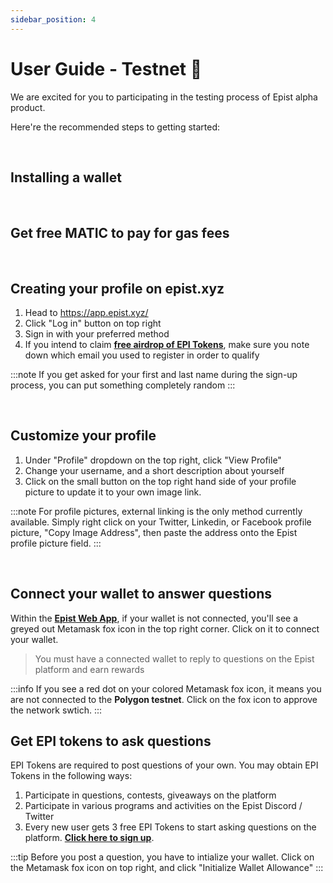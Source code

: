 ```yaml
---
sidebar_position: 4
---
```


# User Guide - Testnet 📖
We are excited for you to participating in the testing process of Epist alpha product. 

Here're the recommended steps to getting started:
<TOCInline toc={toc} />

<br/>



## Installing a wallet
<InstallWallet/>

<br/>

## Get free MATIC to pay for gas fees
<GetMatic/>

<br/>

## Creating your profile on epist.xyz
1. Head to https://app.epist.xyz/
2. Click "Log in" button on top right
3. Sign in with your preferred method
4. If you intend to claim **[free airdrop of EPI Tokens](https://www.epist.xyz/testnet-sign-up)**, make sure you note down which email you used to register in order to qualify

:::note
If you get asked for your first and last name during the sign-up process, you can put something completely random
:::

<br/>

## Customize your profile
1. Under "Profile" dropdown on the top right, click "View Profile"
2. Change your username, and a short description about yourself
3. Click on the small button on the top right hand side of your profile picture to update it to your own image link. 

:::note
For profile pictures, external linking is the only method currently available. Simply right click on your Twitter, Linkedin, or Facebook profile picture, "Copy Image Address", then paste the address onto the Epist profile picture field.
:::

<br/>

## Connect your wallet to answer questions
Within the **[Epist Web App](https://app.epist.xyz/)**, if your wallet is not connected, you'll see a greyed out Metamask fox icon in the top right corner. Click on it to connect your wallet. 

>You must have a connected wallet to reply to questions on the Epist platform and earn rewards

:::info
If you see a red dot on your colored Metamask fox icon, it means you are not connected to the **Polygon testnet**. Click on the fox icon to approve the network swtich. 
:::
<br/>


## Get EPI tokens to ask questions
EPI Tokens are required to post questions of your own. You may obtain EPI Tokens in the following ways:
1. Participate in questions, contests, giveaways on the platform
2. Participate in various programs and activities on the Epist Discord / Twitter
3. Every new user gets 3 free EPI Tokens to start asking questions on the platform. **[Click here to sign up](https://www.epist.xyz/testnet-sign-up)**. 

:::tip
Before you post a question, you have to intialize your wallet. Click on the Metamask fox icon on top right, and click "Initialize Wallet Allowance"
:::